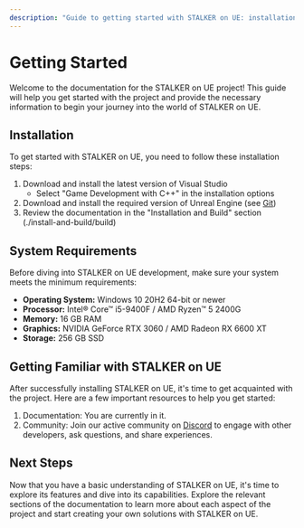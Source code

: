 ```yaml
---
description: "Guide to getting started with STALKER on UE: installation, system requirements, and project introduction for new developers."
---
```


# Getting Started

Welcome to the documentation for the STALKER on UE project! This guide will help you get started with the project and provide the necessary information to begin your journey into the world of STALKER on UE.

## Installation

To get started with STALKER on UE, you need to follow these installation steps:

1. Download and install the latest version of Visual Studio
    - Select "Game Development with C++" in the installation options
2. Download and install the required version of Unreal Engine (see [Git](https://github.com/RedPandaProjects/STALKERonUE))
3. Review the documentation in the "Installation and Build" section (./install-and-build/build)

## System Requirements

Before diving into STALKER on UE development, make sure your system meets the minimum requirements:

- **Operating System:** Windows 10 20H2 64-bit or newer
- **Processor:** Intel® Core™ i5-9400F / AMD Ryzen™ 5 2400G
- **Memory:** 16 GB RAM
- **Graphics:** NVIDIA GeForce RTX 3060 / AMD Radeon RX 6600 XT
- **Storage:** 256 GB SSD

## Getting Familiar with STALKER on UE

After successfully installing STALKER on UE, it's time to get acquainted with the project. Here are a few important resources to help you get started:

1. Documentation: You are currently in it.
2. Community: Join our active community on [Discord](https://discord.gg/red-projects-530968529311367178) to engage with other developers, ask questions, and share experiences.

## Next Steps

Now that you have a basic understanding of STALKER on UE, it's time to explore its features and dive into its capabilities. Explore the relevant sections of the documentation to learn more about each aspect of the project and start creating your own solutions with STALKER on UE.
